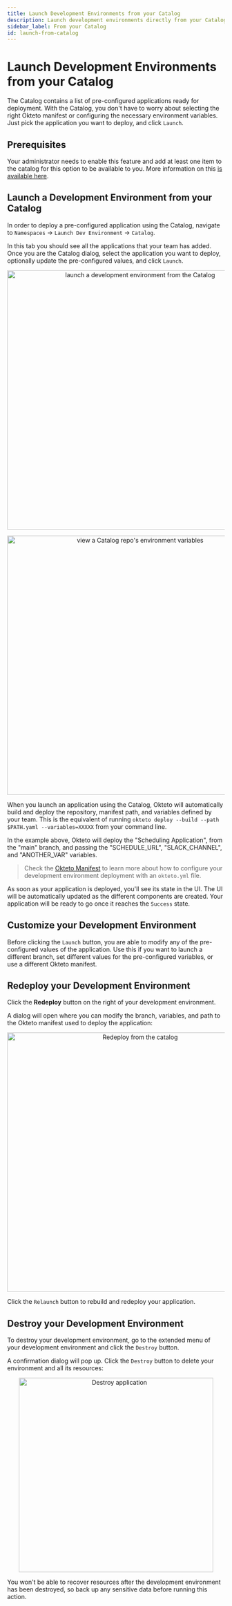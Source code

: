 ```yaml
---
title: Launch Development Environments from your Catalog
description: Launch development environments directly from your Catalog
sidebar_label: From your Catalog
id: launch-from-catalog
---
```



# Launch Development Environments from your Catalog <TiersList tiers="Scale Enterprise Self-Hosted" />

The Catalog contains a list of pre-configured applications ready for deployment. With the Catalog, you don't have to worry about selecting the right Okteto manifest or configuring the necessary environment variables. Just pick the application you want to deploy, and click `Launch`.

## Prerequisites

Your administrator needs to enable this feature and add at least one item to the catalog for this option to be available to you. More information on this [is available here](administration/catalog.mdx).

## Launch a Development Environment from your Catalog

In order to deploy a pre-configured application using the Catalog, navigate to `Namespaces` → `Launch Dev Environment` → `Catalog`.

In this tab you should see all the applications that your team has added. Once you are the Catalog dialog, select the application you want to deploy, optionally update the pre-configured values, and click `Launch`.

<p align="center">
  <Image
    src={require("@site/static/img/gc_launch_dev_env.png").default}
    alt="launch a development environment from the Catalog"
    width="600"
  />
</p>

<p align="center">
  <Image
    src={require("@site/static/img/gc_view_env_vars.png").default}
    alt="view a Catalog repo's environment variables"
    width="600"
  />
</p>

When you launch an application using the Catalog, Okteto will automatically build and deploy the repository, manifest path, and variables defined by your team. This is the equivalent of running `okteto deploy --build --path $PATH.yaml --variables=XXXXX` from your command line.

In the example above, Okteto will deploy the "Scheduling Application", from the "main" branch, and passing the "SCHEDULE_URL", "SLACK_CHANNEL", and "ANOTHER_VAR" variables.

> Check the [Okteto Manifest](reference/manifest.mdx) to learn more about how to configure your development environment deployment with an `okteto.yml` file.

As soon as your application is deployed, you'll see its state in the UI. The UI will be automatically updated as the different components are created.
Your application will be ready to go once it reaches the `Success` state.

## Customize your Development Environment

Before clicking the `Launch` button, you are able to modify any of the pre-configured values of the application. Use this if you want to launch a different branch, set different values for the pre-configured variables, or use a different Okteto manifest.

## Redeploy your Development Environment

Click the **Redeploy** button on the right of your development environment.

A dialog will open where you can modify the branch, variables, and path to the Okteto manifest used to deploy the application:

<p align="center">
  <Image
    src={require("@site/static/img/redeploy-catalog.png").default}
    alt="Redeploy from the catalog"
    width="600"
  />
</p>

Click the `Relaunch` button to rebuild and redeploy your application.

## Destroy your Development Environment

To destroy your development environment, go to the extended menu of your development environment and click the `Destroy` button.

A confirmation dialog will pop up. Click the `Destroy` button to delete your environment and all its resources:

<p align="center">
  <Image
    src={require("@site/static/img/destroy-catalog.png").default}
    alt="Destroy application"
    width="450"
  />
</p>

You won't be able to recover resources after the development environment has been destroyed, so back up any sensitive data before running this action.

